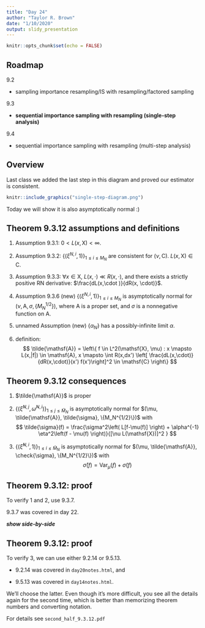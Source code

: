 ```yaml
---
title: "Day 24"
author: "Taylor R. Brown"
date: "1/10/2020"
output: slidy_presentation
---
```


```r
knitr::opts_chunk$set(echo = FALSE)
```


## Roadmap

9.2

- sampling importance resampling/IS with resampling/factored sampling 

9.3

- **sequential importance sampling with resampling (single-step analysis)**

9.4

- sequential importance sampling with resampling (multi-step analysis)


## Overview

Last class we added the last step in this diagram and proved our estimator is consistent.

```r
knitr::include_graphics("single-step-diagram.png")
```


Today we will show it is also asymptotically normal :)


## Theorem 9.3.12 assumptions and definitions


1. Assumption 9.3.1: $0 < L(x,\mathsf{X}) < \infty$.

2. Assumption 9.3.2: $\{(\xi^{N,i},1)\}_{1 \le i \le M_N}$ are consistent for $(\nu, \mathsf{C})$. $L(x,\mathsf{X}) \in \mathsf{C}$.

3. Assumption 9.3.3: $\forall x \in \mathsf{X}$, $L(x, \cdot) \ll R(x, \cdot)$, and there exists a strictly positive RN derivative: $\frac{dL(x,\cdot )}{dR(x, \cdot)}$.

4. Assumption 9.3.6 (new) $\{ (\xi^{N,i} , 1)\}_{1 \le i \le M_N}$ is asymptotically normal for $(\nu, \mathsf{A}, \sigma, \{M_N^{1/2}\})$, where $\mathsf{A}$ is a proper set, and $\sigma$ is a nonnegative function on $\mathsf{A}$.

5. unnamed Assumption (new) $\{\alpha_N\}$ has a possibly-infinite limit $\alpha$.

6. definition:
$$
\tilde{\mathsf{A}} = 
\left\{ 
f \in L^2(\mathsf{X}, \mu) : 
x \mapsto L(x,|f|) \in \mathsf{A},
x \mapsto \int R(x,dx') \left[ \frac{dL(x,\cdot)}{dR(x,\cdot)}(x') f(x')\right]^2 \in \mathsf{C}
\right\}
$$


## Theorem 9.3.12 consequences

1. $\tilde{\mathsf{A}}$ is proper

2. $\{(\tilde{\xi}^{N,j}, \tilde{\omega}^{N,i} ) \}_{1 \le j \le \tilde{M}_N}$ is asymptotically normal for $(\mu, \tilde{\mathsf{A}}, \tilde{\sigma}, \{M_N^{1/2}\})$ with
$$
\tilde{\sigma}(f)  =
\frac{\sigma^2\left( L[f-\mu(f)] \right) + \alpha^{-1} \eta^2\left(f - \mu(f) \right)}{[\nu L(\mathsf{X})]^2 }
$$

3. $\{ ( \check{\xi}^{N,i}, 1 )\}_{1 \le i \le \tilde{M}_N}$ is asymptotically normal for $(\mu, \tilde{\mathsf{A}}, \check{\sigma}, \{M_N^{1/2}\})$ with 
$$
\check{\sigma}(f) = 
\text{Var}_{\mu}(f) + \tilde{\sigma}(f) 
$$


## Theorem 9.3.12: proof 

To verify 1 and 2, use 9.3.7. 

9.3.7 was covered in day 22. 

***show side-by-side***


## Theorem 9.3.12: proof 

To verify 3, we can use either 9.2.14 or 9.5.13.

- 9.2.14 was covered in `day20notes.html`, and

- 9.5.13 was covered in `day14notes.html`.

We'll choose the latter. Even though it's more difficult, you see all the details again for the second time, which is better than memorizing theorem numbers and converting notation. 

For details see `second_half_9.3.12.pdf`
